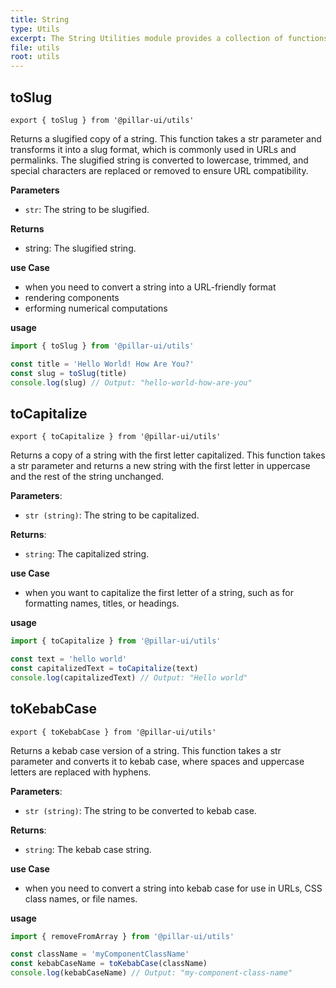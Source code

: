 ```yaml
---
title: String
type: Utils
excerpt: The String Utilities module provides a collection of functions for manipulating and transforming strings in various ways, such as slugifying, capitalizing, and converting to kebab case.
file: utils
root: utils
---
```


## toSlug

```tsx
export { toSlug } from '@pillar-ui/utils'
```

Returns a slugified copy of a string. This function takes a str parameter and transforms it into a slug format, which is commonly used in URLs and permalinks. The slugified string is converted to lowercase, trimmed, and special characters are replaced or removed to ensure URL compatibility.

**Parameters**

- `str`: The string to be slugified.

**Returns**

- string: The slugified string.

**use Case**

- when you need to convert a string into a URL-friendly format
- rendering components
- erforming numerical computations

**usage**

```ts title='app.ts' showLineNumbers
import { toSlug } from '@pillar-ui/utils'

const title = 'Hello World! How Are You?'
const slug = toSlug(title)
console.log(slug) // Output: "hello-world-how-are-you"
```

## toCapitalize

```tsx
export { toCapitalize } from '@pillar-ui/utils'
```

Returns a copy of a string with the first letter capitalized. This function takes a str parameter and returns a new string with the first letter in uppercase and the rest of the string unchanged.

**Parameters**:

- `str (string)`: The string to be capitalized.

**Returns**:

- `string`: The capitalized string.

**use Case**

- when you want to capitalize the first letter of a string, such as for formatting names, titles, or headings.

**usage**

```ts title='app.ts' showLineNumbers
import { toCapitalize } from '@pillar-ui/utils'

const text = 'hello world'
const capitalizedText = toCapitalize(text)
console.log(capitalizedText) // Output: "Hello world"
```

## toKebabCase

```tsx
export { toKebabCase } from '@pillar-ui/utils'
```

Returns a kebab case version of a string. This function takes a str parameter and converts it to kebab case, where spaces and uppercase letters are replaced with hyphens.

**Parameters**:

- `str (string)`: The string to be converted to kebab case.

**Returns**:

- `string`: The kebab case string.

**use Case**

- when you need to convert a string into kebab case for use in URLs, CSS class names, or file names.

**usage**

```ts title='app.ts' showLineNumbers
import { removeFromArray } from '@pillar-ui/utils'

const className = 'myComponentClassName'
const kebabCaseName = toKebabCase(className)
console.log(kebabCaseName) // Output: "my-component-class-name"
```
